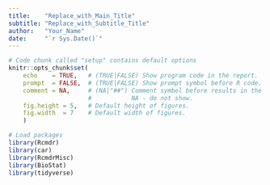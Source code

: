 ```yaml
---
title:    "Replace_with_Main_Title"
subtitle: "Replace_with_Subtitle_Title"
author:   "Your_Name"
date:     "`r Sys.Date()`"
---
```


```r
# Code chunk called "setup" contains default options
knitr::opts_chunk$set(
    echo    = TRUE,   # (TRUE|FALSE) Show program code in the report.
    prompt  = FALSE,  # (TRUE|FALSE) Show prompt symbol before R code.
    comment = NA,     # (NA|"##") Comment symbol before results in the report.
                      #           NA - do not show.
    fig.height = 5,   # Default height of figures.
    fig.width  = 7    # Default width of figures. 
    )

# Load packages
library(Rcmdr)
library(car)
library(RcmdrMisc)
library(BioStat)
library(tidyverse)
```



